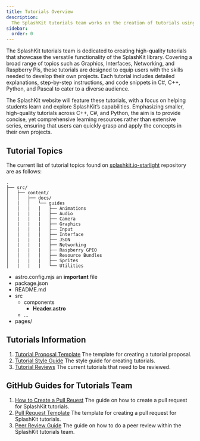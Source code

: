 ```yaml
---
title: Tutorials Overview
description:
  The SplashKit tutorials team works on the creation of tutorials using the SplashKit library.
sidebar:
  order: 0
---
```



The SplashKit tutorials team is dedicated to creating high-quality tutorials that showcase the
versatile functionality of the SplashKit library. Covering a broad range of topics such as Graphics,
Interfaces, Networking, and Raspberry Pis, these tutorials are designed to equip users with the
skills needed to develop their own projects. Each tutorial includes detailed explanations,
step-by-step instructions, and code snippets in C#, C++, Python, and Pascal to cater to a diverse
audience.

The SplashKit website will feature these tutorials, with a focus on helping students learn and
explore SplashKit’s capabilities. Emphasizing smaller, high-quality tutorials across C++, C#, and
Python, the aim is to provide concise, yet comprehensive learning resources rather than extensive
series, ensuring that users can quickly grasp and apply the concepts in their own projects.

## Tutorial Topics

The current list of tutorial topics found on
[splashkit.io-starlight](https://github.com/splashkit/splashkit.io-starlight) repository are as
follows:

```plaintext
.
├── src/
│   ├── content/
│   │   ├── docs/
│   |   │   └── guides
│   |   |   |   ├── Animations
│   |   |   |   ├── Audio
│   |   |   |   ├── Camera
│   |   |   |   ├── Graphics
│   |   |   |   ├── Input
│   |   |   |   ├── Interface
│   |   |   |   ├── JSON
│   |   |   |   ├── Networking
│   |   |   |   ├── Raspberry GPIO
│   |   |   |   ├── Resource Bundles
│   |   |   |   ├── Sprites
│   |   |   |   └── Utilities
```


<FileTree>

- astro.config.mjs an **important** file
- package.json
- README.md
- src
  - components
    - **Header.astro**
  - …
- pages/

</FileTree>

## Tutorials Information

1. [Tutorial Proposal Template](/products/splashkit/splashkit-tutorials/documentation/1-tutorial-proposal-template)
   The template for creating a tutorial proposal.
2. [Tutorial Style Guide](/products/splashkit/splashkit-tutorials/documentation/2-tutorial-style-guide)
   The style guide for creating tutorials.
3. [Tutorial Reviews](/products/splashkit/splashkit-tutorials/documentation/3-tutorial-reviews) The
   current tutorials that need to be reviewed.

## GitHub Guides for Tutorials Team

1. [How to Create a Pull Reuest](/products/splashkit/splashkit-tutorials/onboarding/03-pull-request)
   The guide on how to create a pull request for SplashKit tutorials.
2. [Pull Request Template](/products/splashkit/splashkit-tutorials/onboarding/04-pull-request-template)
   The template for creating a pull request for SplashKit tutorials.
3. [Peer Review Guide](/products/splashkit/splashkit-tutorials/onboarding/05-peer-review) The guide
   on how to do a peer review within the SplashKit tutorials team.
